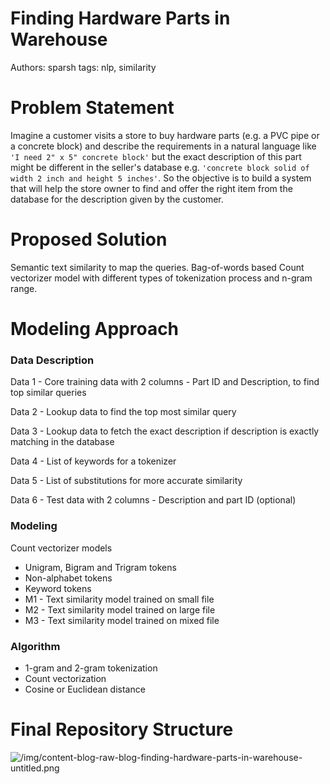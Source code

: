 # Finding Hardware Parts in Warehouse

Authors: sparsh
tags: nlp, similarity

# Problem Statement

Imagine a customer visits a store to buy hardware parts (e.g. a PVC  pipe or a concrete block) and describe the requirements in a natural language like `'I need 2" x 5" concrete block'` but the exact description of this part might be different in the seller's database e.g. `'concrete block solid of width 2 inch and height 5 inches'`. So the objective is to build a system that will help the store owner to find and offer the right item from the database for the description given by the customer. 

# Proposed Solution

Semantic text similarity to map the queries. Bag-of-words based Count vectorizer model with different types of tokenization process and n-gram range. 

# Modeling Approach

### Data Description

Data 1 - Core training data with 2 columns - Part ID and Description, to find top similar queries

Data 2 - Lookup data to find the top most similar query

Data 3 - Lookup data to fetch the exact description if description is exactly matching in the database

Data 4 - List of keywords for a tokenizer

Data 5 - List of substitutions for more accurate similarity

Data 6 - Test data with 2 columns - Description and part ID (optional)

### Modeling

Count vectorizer models

- Unigram, Bigram and Trigram tokens
- Non-alphabet tokens
- Keyword tokens
- M1 - Text similarity model trained on small file
- M2 - Text similarity model trained on large file
- M3 - Text similarity model trained on mixed file

### Algorithm

- 1-gram and 2-gram tokenization
- Count vectorization
- Cosine or Euclidean distance

# Final Repository Structure

![/img/content-blog-raw-blog-finding-hardware-parts-in-warehouse-untitled.png](/img/content-blog-raw-blog-finding-hardware-parts-in-warehouse-untitled.png)